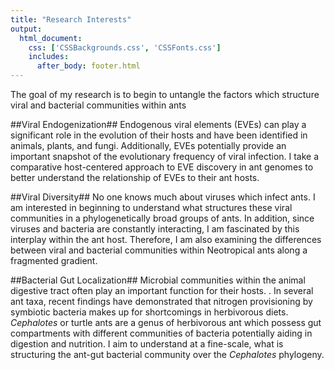 ```yaml
---
title: "Research Interests"
output: 
  html_document:
    css: ['CSSBackgrounds.css', 'CSSFonts.css']
    includes:
      after_body: footer.html
---
```

<script>
   $(document).ready(function() {
     $head = $('#header');
     $head.prepend('<img src=\"Cephalotes1.jpg\" style=\"float: right;width: 500px;padding: 15px\"/>')
   });
</script>
The goal of my research is to begin to untangle the factors which structure viral and bacterial communities within ants 


##Viral Endogenization##
Endogenous viral elements (EVEs) can play a significant role in the evolution of their hosts and have been identified in animals, plants, and fungi. Additionally, EVEs potentially provide an important snapshot of the evolutionary frequency of viral infection. I take a comparative host-centered approach to EVE discovery in ant genomes to better understand the relationship of EVEs to their ant hosts. 


##Viral Diversity##
No one knows much about viruses which infect ants. I am interested in beginning to understand what structures these viral communities in a phylogenetically broad groups of ants. In addition, since viruses and bacteria are constantly interacting, I am fascinated by this interplay within the ant host. Therefore, I am also examining the differences between viral and bacterial communities within Neotropical ants along a fragmented gradient.


##Bacterial Gut Localization##
Microbial communities within the animal digestive tract often play an important function for their hosts. . In several ant taxa, recent findings have demonstrated that nitrogen provisioning by symbiotic bacteria makes up for shortcomings in herbivorous diets. *Cephalotes* or turtle ants are a genus of herbivorous ant which possess gut compartments with different communities of bacteria potentially aiding in digestion and nutrition. I aim to understand at a fine-scale, what is structuring the ant-gut bacterial community over the *Cephalotes* phylogeny.
